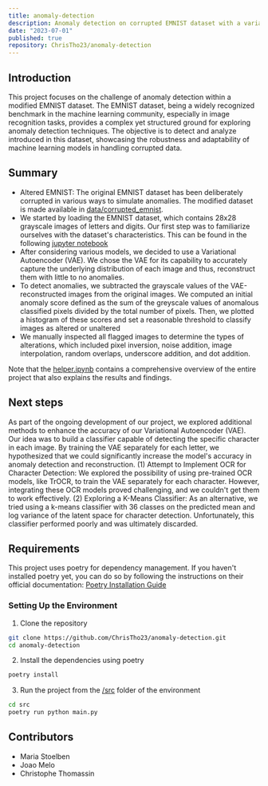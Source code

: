 ```yaml
---
title: anomaly-detection
description: Anomaly detection on corrupted EMNIST dataset with a variational Auto-encoder
date: "2023-07-01"
published: true
repository: ChrisTho23/anomaly-detection
---
```


## Introduction

This project focuses on the challenge of anomaly detection within a modified EMNIST dataset. The EMNIST dataset, being a widely recognized benchmark in the machine learning community, especially in image recognition tasks, provides a complex yet structured ground for exploring anomaly detection techniques. The objective is to detect and analyze introduced in this dataset, showcasing the robustness and adaptability of machine learning models in handling corrupted data.

## Summary

- Altered EMNIST: The original EMNIST dataset has been deliberately corrupted in various ways to simulate anomalies. The modified dataset is made available in [data/corrupted_emnist](https://github.com/ChrisTho23/anomaly-detection/blob/main/data/corrupted_emnist).
- We started by loading the EMNIST dataset, which contains 28x28 grayscale images of letters and digits. Our first step was to familiarize ourselves with the dataset's characteristics. This can be found in the following [jupyter notebook](https://github.com/ChrisTho23/anomaly-detection/blob/main/src/helpter.ipynb)
- After considering various models, we decided to use a Variational Autoencoder (VAE). We chose the VAE for its capability to accurately capture the underlying distribution of each image and thus, reconstruct them with little to no anomalies.
- To detect anomalies, we subtracted the grayscale values of the VAE-reconstructed images from the original images.
We computed an initial anomaly score defined as the sum of the greyscale values of anomalous classified pixels divided by the total number of pixels. Then, we plotted a histogram of these scores and set a reasonable threshold to classify images as altered or unaltered
- We manually inspected all flagged images to determine the types of alterations, which included pixel inversion, noise addition, image interpolation, random overlaps, underscore addition, and dot addition.

Note that the [helper.ipynb](https://github.com/ChrisTho23/anomaly-detection/blob/main/src/helpter.ipynb) contains a comprehensive overview of the entire project that also explains the results and findings.

## Next steps
As part of the ongoing development of our project, we explored additional methods to enhance the accuracy of our Variational Autoencoder (VAE). Our idea was to build a classifier capable of detecting the specific character in each image. By training the VAE separately for each letter, we hypothesized that we could significantly increase the model's accuracy in anomaly detection and reconstruction.
(1) Attempt to Implement OCR for Character Detection: We explored the possibility of using pre-trained OCR models, like TrOCR, to train the VAE separately for each character. However, integrating these OCR models proved challenging, and we couldn't get them to work effectively.
(2) Exploring a K-Means Classifier: As an alternative, we tried using a k-means classifier with 36 classes on the predicted mean and log variance of the latent space for character detection. Unfortunately, this classifier performed poorly and was ultimately discarded.

## Requirements

This project uses poetry for dependency management. If you haven't installed poetry yet, you can do so by following the instructions on their official documentation: [Poetry Installation Guide](https://python-poetry.org/docs/#installation)

### Setting Up the Environment
1. Clone the repository
```bash
git clone https://github.com/ChrisTho23/anomaly-detection.git
cd anomaly-detection
```
2. Install the dependencies using poetry
```bash
poetry install
```
3. Run the project from the [/src](https://github.com/ChrisTho23/anomaly-detection/blob/main/src) folder of the environment
```bash
cd src
poetry run python main.py
```

## Contributors
- Maria Stoelben
- Joao Melo
- Christophe Thomassin

